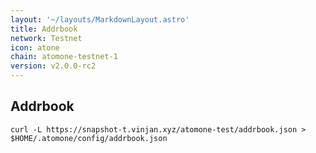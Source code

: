 ```yaml
---
layout: '~/layouts/MarkdownLayout.astro'
title: Addrbook
network: Testnet
icon: atone
chain: atomone-testnet-1
version: v2.0.0-rc2
---
```

## Addrbook

```
curl -L https://snapshot-t.vinjan.xyz/atomone-test/addrbook.json > $HOME/.atomone/config/addrbook.json
```
